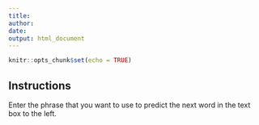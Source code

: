 ```yaml
---
title: 
author: 
date: 
output: html_document
---
```


```r
knitr::opts_chunk$set(echo = TRUE)
```

## Instructions

Enter the phrase that you want to use to predict the next word in the text box to the left.

